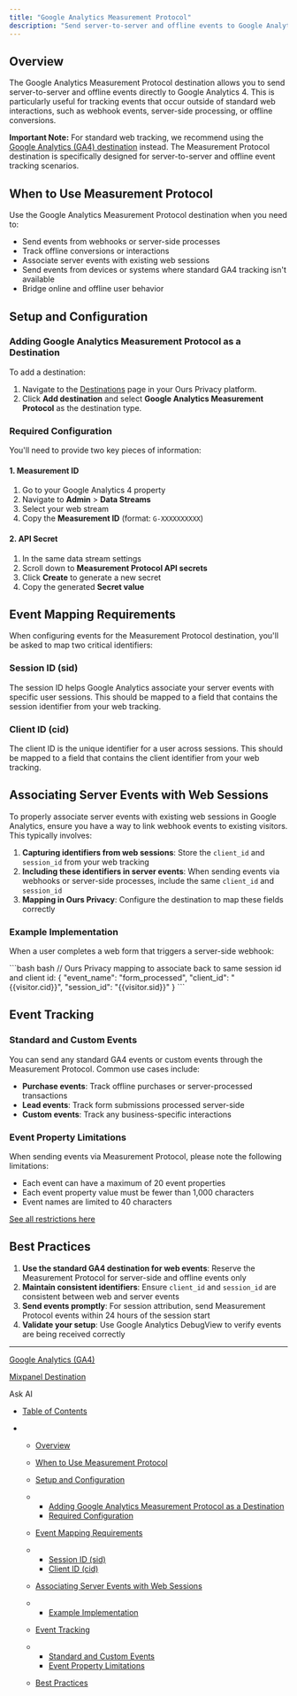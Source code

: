 ```yaml
---
title: "Google Analytics Measurement Protocol"
description: "Send server-to-server and offline events to Google Analytics 4 using the Measurement Protocol with HIPAA compliance for healthcare data."
---
```


## Overview

The Google Analytics Measurement Protocol destination allows you to send server-to-server and offline events directly to Google Analytics 4. This is particularly useful for tracking events that occur outside of standard web interactions, such as webhook events, server-side processing, or offline conversions.

**Important Note:** For standard web tracking, we recommend using the [Google Analytics (GA4) destination](/docs/google-analytics-ga4) instead. The Measurement Protocol destination is specifically designed for server-to-server and offline event tracking scenarios.

## When to Use Measurement Protocol

Use the Google Analytics Measurement Protocol destination when you need to:

* Send events from webhooks or server-side processes
* Track offline conversions or interactions
* Associate server events with existing web sessions
* Send events from devices or systems where standard GA4 tracking isn't available
* Bridge online and offline user behavior

## Setup and Configuration

### Adding Google Analytics Measurement Protocol as a Destination

To add a destination:

1. Navigate to the [Destinations](https://app.oursprivacy.com/) page in your Ours Privacy platform.
2. Click **Add destination** and select **Google Analytics Measurement Protocol** as the destination type.

### Required Configuration

You'll need to provide two key pieces of information:

#### 1. Measurement ID

1. Go to your Google Analytics 4 property
2. Navigate to **Admin** > **Data Streams**
3. Select your web stream
4. Copy the **Measurement ID** (format: `G-XXXXXXXXXX`)

#### 2. API Secret

1. In the same data stream settings
2. Scroll down to **Measurement Protocol API secrets**
3. Click **Create** to generate a new secret
4. Copy the generated **Secret value**

## Event Mapping Requirements

When configuring events for the Measurement Protocol destination, you'll be asked to map two critical identifiers:

### Session ID (sid)

The session ID helps Google Analytics associate your server events with specific user sessions. This should be mapped to a field that contains the session identifier from your web tracking.

### Client ID (cid)

The client ID is the unique identifier for a user across sessions. This should be mapped to a field that contains the client identifier from your web tracking.

## Associating Server Events with Web Sessions

To properly associate server events with existing web sessions in Google Analytics, ensure you have a way to link webhook events to existing visitors. This typically involves:

1. **Capturing identifiers from web sessions**: Store the `client_id` and `session_id` from your web tracking
2. **Including these identifiers in server events**: When sending events via webhooks or server-side processes, include the same `client_id` and `session_id`
3. **Mapping in Ours Privacy**: Configure the destination to map these fields correctly

### Example Implementation

When a user completes a web form that triggers a server-side webhook:

<CodeGroup>
  ```bash bash
  // Ours Privacy mapping to associate back to same session id and client id:
  {
    "event_name": "form_processed",
    "client_id": "{{visitor.cid}}",
    "session_id": "{{visitor.sid}}"
  }
  ```
</CodeGroup>

## Event Tracking

### Standard and Custom Events

You can send any standard GA4 events or custom events through the Measurement Protocol. Common use cases include:

* **Purchase events**: Track offline purchases or server-processed transactions
* **Lead events**: Track form submissions processed server-side
* **Custom events**: Track any business-specific interactions

### Event Property Limitations

When sending events via Measurement Protocol, please note the following limitations:

* Each event can have a maximum of 20 event properties
* Each event property value must be fewer than 1,000 characters
* Event names are limited to 40 characters

[See all restrictions here](https://developers.google.com/analytics/devguides/collection/protocol/ga4/sending-events?client_type=gtag)

## Best Practices

1. **Use the standard GA4 destination for web events**: Reserve the Measurement Protocol for server-side and offline events only
2. **Maintain consistent identifiers**: Ensure `client_id` and `session_id` are consistent between web and server events
3. **Send events promptly**: For session attribution, send Measurement Protocol events within 24 hours of the session start
4. **Validate your setup**: Use Google Analytics DebugView to verify events are being received correctly

***

[Google Analytics (GA4)](/docs/google-analytics-ga4)

[Mixpanel Destination](/docs/mixpanel)

Ask AI

* [Table of Contents](#)

* * [Overview](#overview)

  * [When to Use Measurement Protocol](#when-to-use-measurement-protocol)

  * [Setup and Configuration](#setup-and-configuration)

  * * [Adding Google Analytics Measurement Protocol as a Destination](#adding-google-analytics-measurement-protocol-as-a-destination)
    * [Required Configuration](#required-configuration)

  * [Event Mapping Requirements](#event-mapping-requirements)

  * * [Session ID (sid)](#session-id-sid)
    * [Client ID (cid)](#client-id-cid)

  * [Associating Server Events with Web Sessions](#associating-server-events-with-web-sessions)

  * * [Example Implementation](#example-implementation)

  * [Event Tracking](#event-tracking)

  * * [Standard and Custom Events](#standard-and-custom-events)
    * [Event Property Limitations](#event-property-limitations)

  * [Best Practices](#best-practices)
